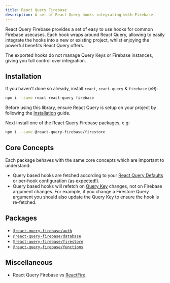 ```yaml
---
title: React Query Firebase
description: A set of React Query hooks integrating with Firebase.
---
```


React Query Firebase provides a set of easy to use hooks for common Firebase usecases. Each hook wraps around React Query, allowing to easily integrate the hooks into a new or existing project, whilst enjoying the powerful benefits React Query offers.

The exported hooks do not manage Query Keys or Firebase instances, giving you full control over integration.

## Installation

If you haven't done so already, install `react`, `react-query` & `firebase` (v9):

```bash
npm i --save react react-query firebase
```

Before using this library, ensure React Query is setup on your project by following the [Installation](https://react-query.tanstack.com/quick-start) guide.

Next install one of the React Query Firebase packages, e.g:

```bash
npm i --save @react-query-firebase/firestore
```

## Core Concepts

Each package behaves with the same core concepts which are important to understand:

- Query based hooks are fetched according to your [React Query Defaults](https://react-query.tanstack.com/guides/important-defaults) or per-hook configuration (as expected!).
- Query based hooks will refetch on [Query Key](https://react-query.tanstack.com/guides/query-keys) changes, not on Firebase argument changes. For example, if you change a Firestore Query argument you should also update the Query Key to ensure the hook is re-fetched.

## Packages

- [`@react-query-firebase/auth`](/auth)
- [`@react-query-firebase/database`](/database)
- [`@react-query-firebase/firestore`](/firestore)
- [`@react-query-firebase/functions`](/functions)

## Miscellaneous

- React Query Firebase vs [ReactFire](https://github.com/FirebaseExtended/reactfire).
